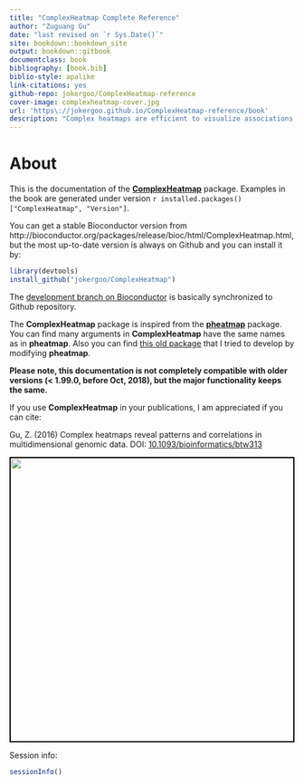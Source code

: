 ```yaml
--- 
title: "ComplexHeatmap Complete Reference"
author: "Zuguang Gu"
date: "last revised on `r Sys.Date()`"
site: bookdown::bookdown_site
output: bookdown::gitbook
documentclass: book
bibliography: [book.bib]
biblio-style: apalike
link-citations: yes
github-repo: jokergoo/ComplexHeatmap-reference
cover-image: complexheatmap-cover.jpg
url: 'https\://jokergoo.github.io/ComplexHeatmap-reference/book'
description: "Complex heatmaps are efficient to visualize associations between different sources of data sets and reveal potential patterns. Here the ComplexHeatmap R package provides a highly flexible way to arrange multiple heatmaps and supports various annotation graphics. This book is the complete reference to ComplexHeatmap pacakge."
---
```


# About {-}

This is the documentation of the
[**ComplexHeatmap**](https://github.com/jokergoo/ComplexHeatmap) package. Examples in the book
are generated under version `r installed.packages()["ComplexHeatmap", "Version"]`.

You can get a stable Bioconductor version from http://bioconductor.org/packages/release/bioc/html/ComplexHeatmap.html, but the most up-to-date version is always on Github and you can install it by:

```r
library(devtools)
install_github("jokergoo/ComplexHeatmap")
```

The [development branch on Bioconductor](http://bioconductor.org/packages/devel/bioc/html/ComplexHeatmap.html) is
basically synchronized to Github repository. 

The **ComplexHeatmap** package is inspired from the [**pheatmap**](https://CRAN.R-project.org/package=pheatmap) package. You can find many arguments in **ComplexHeatmap** have the same names as in **pheatmap**. Also you
can find [this old package](https://github.com/jokergoo/pheatmap2) that I tried to develop by modifying **pheatmap**.

**Please note, this documentation is not completely compatible with older versions (< 1.99.0, before
Oct, 2018), but the major functionality keeps the same.**

If you use **ComplexHeatmap** in your publications, I am appreciated if you can cite:

Gu, Z. (2016) Complex heatmaps reveal patterns and correlations in multidimensional genomic data.
DOI: [10.1093/bioinformatics/btw313](https://doi.org/10.1093/bioinformatics/btw313)


<img src="complexheatmap-cover.jpg" style="width:500px;border:2px solid black;" />



Session info:

```r
sessionInfo()
```

